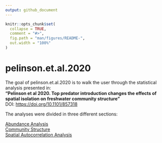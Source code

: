 ```yaml
---
output: github_document
---
```


<!-- README.md is generated from README.Rmd. Please edit that file -->

```r
knitr::opts_chunk$set(
  collapse = TRUE,
  comment = "#>",
  fig.path = "man/figures/README-",
  out.width = "100%"
)
```

# pelinson.et.al.2020

<!-- badges: start -->
<!-- badges: end -->

The goal of pelinson.et.al.2020 is to walk the user through the statistical analysis presented in:  
**"Pelinson et al 2020. Top predator introduction changes the effects of spatial isolation on freshwater community structure"**  
DOI: [https://doi.org/10.1101/857318](https://doi.org/10.1101/857318)

The analyses were divided in three different sections:

[Abundance Analysis](https://github.com/RodolfoPelinson/pelinson.et.al.2020/blob/master/Abundance%20Analysis/abundance-analysis.md)  
[Community Structure](https://github.com/RodolfoPelinson/pelinson.et.al.2020/blob/master/Community%20Structure/Community-Structure.md)  
[Spatial Autocorrelation Analysis](https://github.com/RodolfoPelinson/pelinson.et.al.2020/blob/master/Spatial%20Autocorrelation%20Analysis/Spatial-Autocorrelation-Analysis.md)  
